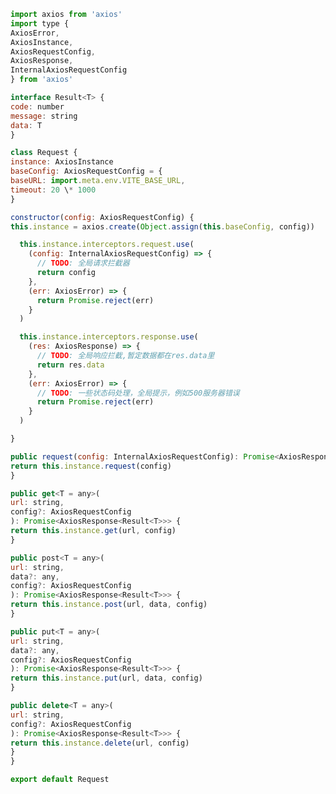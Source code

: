 ```js
import axios from 'axios'
import type {
AxiosError,
AxiosInstance,
AxiosRequestConfig,
AxiosResponse,
InternalAxiosRequestConfig
} from 'axios'

interface Result<T> {
code: number
message: string
data: T
}

class Request {
instance: AxiosInstance
baseConfig: AxiosRequestConfig = {
baseURL: import.meta.env.VITE_BASE_URL,
timeout: 20 \* 1000
}

constructor(config: AxiosRequestConfig) {
this.instance = axios.create(Object.assign(this.baseConfig, config))

  this.instance.interceptors.request.use(
    (config: InternalAxiosRequestConfig) => {
      // TODO: 全局请求拦截器
      return config
    },
    (err: AxiosError) => {
      return Promise.reject(err)
    }
  )

  this.instance.interceptors.response.use(
    (res: AxiosResponse) => {
      // TODO: 全局响应拦截,暂定数据都在res.data里
      return res.data
    },
    (err: AxiosError) => {
      // TODO: 一些状态码处理，全局提示，例如500服务器错误
      return Promise.reject(err)
    }
  )

}

public request(config: InternalAxiosRequestConfig): Promise<AxiosResponse> {
return this.instance.request(config)
}

public get<T = any>(
url: string,
config?: AxiosRequestConfig
): Promise<AxiosResponse<Result<T>>> {
return this.instance.get(url, config)
}

public post<T = any>(
url: string,
data?: any,
config?: AxiosRequestConfig
): Promise<AxiosResponse<Result<T>>> {
return this.instance.post(url, data, config)
}

public put<T = any>(
url: string,
data?: any,
config?: AxiosRequestConfig
): Promise<AxiosResponse<Result<T>>> {
return this.instance.put(url, data, config)
}

public delete<T = any>(
url: string,
config?: AxiosRequestConfig
): Promise<AxiosResponse<Result<T>>> {
return this.instance.delete(url, config)
}
}

export default Request
```
